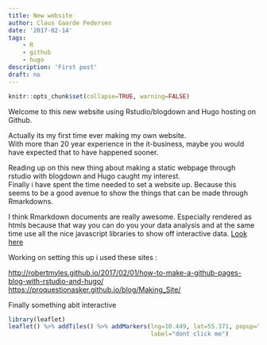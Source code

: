 ```yaml
---
title: New website
author: Claus Gaarde Pedersen
date: '2017-02-14'
tags:
    - R
    - github
    - hugo
description: 'First post'
draft: no
---
```


```r
knitr::opts_chunk$set(collapse=TRUE, warning=FALSE)
```

Welcome to this new website using Rstudio/blogdown and Hugo hosting on Github.  

Actually its my first time ever making my own website.  
With more than 20 year experience in the it-business, maybe you would have expected that
to have happened sooner.  

Reading up on this new thing about making a static webpage through rstudio with blogdown and Hugo caught my interest.  
Finally i have spent the time needed to set a website up. Because this seems to be a good avenue to show the things that can be made through Rmarkdowns.  

I think Rmarkdown documents are really awesome. Especially rendered as htmls because that way you can do you your data analysis and at the same time use all the nice javascript libraries to show off interactive data. [Look here](http://www.htmlwidgets.org/index.html)  

Working on setting this up i used these sites :

<http://robertmyles.github.io/2017/02/01/how-to-make-a-github-pages-blog-with-rstudio-and-hugo/>
<https://proquestionasker.github.io/blog/Making_Site/>

Finally something abit interactive

```r
library(leaflet)
leaflet() %>% addTiles() %>% addMarkers(lng=10.449, lat=55.371, popup="Hello world",
                                        label="dont click me")
```

